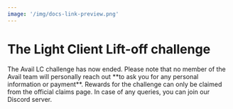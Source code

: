 ```yaml
---
image: '/img/docs-link-preview.png'
---
```



# The Light Client Lift-off challenge


<Callout emoji="⚠️" type="warning">
The Avail LC challenge has now ended. Please note that no member of the Avail team will personally reach out
**to ask you for any personal information or payment**. Rewards for the challenge can only be claimed from the official
claims page. In case of any queries, you can join our Discord server.
</Callout>
